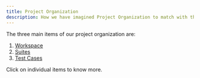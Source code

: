 ```yaml
---
title: Project Organization
description: How we have imagined Project Organization to match with the most common expectations
---
```


The three main items of our project organization are:

1. [Workspace](project-organization/workspace)
2. [Suites](project-organization/suites)
3. [Test Cases](project-organization/test-cases)

Click on individual items to know more.